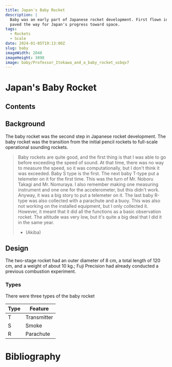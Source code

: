 ```yaml
---
title: Japan's Baby Rocket
description: |
  Baby was an early part of Japanese rocket development. First flown in 1957, it
  paved the way for Japan's progress toward space.
tags:
  - Rockets
  - Scale
date: 2024-01-05T19:13:00Z
slug: baby
imageWidth: 2048
imageHeight: 3098
image: baby/Professor_Itokawa_and_a_baby_rocket_usbqv7
---
```

# Japan's Baby Rocket

## Contents

## Background

The baby rocket was the second step in Japanese rocket development.
The baby rocket was the transition from the initial pencil rockets to full-scale
operational sounding rockets.

> Baby rockets are quite good, and the first thing is that I was able to go
before exceeding the speed of sound. At that time, there was no way to measure
the speed, so it was computationally, but I don't think it was exceeded. Baby S
type is the first. The next baby T-type put a telemeter on it for the first time.
This was the turn of Mr. Noboru Takagi and Mr. Nomuraya. I also remember making
one measuring instrument and one one for the accelerometer, but this didn't work.
Anyway, it was a big story to put a telemeter on it. The last baby R-type was
also collected with a parachute and a buoy. This was also not working on the
installed equipment, but I only collected it. However, it meant that it did all
the functions as a basic observation rocket. The altitude was very low, but it's
quite a big deal that I did it in the same year.
> - (Akiba)

## Design

<BlogImage src='baby/Baby_T-type.jpg' alt="baby T type" />

The two-stage rocket had an outer diameter of 8 cm, a total length of 120 cm,
and a weight of about 10 kg.; Fuji Precision had already conducted a previous
combustion experiment.

### Types

There were three types of the baby rocket

| Type | Feature |
| -- | -- |
| T | Transmitter |
| S | Smoke |
| R | Parachute |

# Bibliography